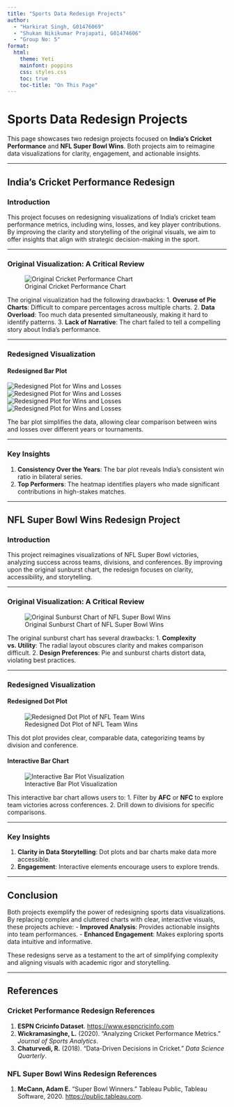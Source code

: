 ```yaml
---
title: "Sports Data Redesign Projects"
author: 
  - "Harkirat Singh, G01476069"
  - "Shukan Nikikumar Prajapati, G01474606"
  - "Group No: 5"
format: 
  html:
    theme: Yeti
    mainfont: poppins
    css: styles.css
    toc: true
    toc-title: "On This Page"
---
```


# Sports Data Redesign Projects

This page showcases two redesign projects focused on **India's Cricket Performance** and **NFL Super Bowl Wins**. Both projects aim to reimagine data visualizations for clarity, engagement, and actionable insights.

------------------------------------------------------------------------

## India's Cricket Performance Redesign

### Introduction

This project focuses on redesigning visualizations of India’s cricket team performance metrics, including wins, losses, and key player contributions. By improving the clarity and storytelling of the original visuals, we aim to offer insights that align with strategic decision-making in the sport.

------------------------------------------------------------------------

### Original Visualization: A Critical Review

![Original Cricket Performance Chart](Cricket%20Original.jpeg)

The original visualization had the following drawbacks: 1. **Overuse of Pie Charts**: Difficult to compare percentages across multiple charts. 2. **Data Overload**: Too much data presented simultaneously, making it hard to identify patterns. 3. **Lack of Narrative**: The chart failed to tell a compelling story about India’s performance.

------------------------------------------------------------------------

### Redesigned Visualization

#### Redesigned Bar Plot

![Redesigned Plot for Wins and Losses](India's%20Performance%20Type%201.png) ![Redesigned Plot for Wins and Losses](India's%20Performance%20Type%202.png) ![Redesigned Plot for Wins and Losses](India's%20Scores%20Type%201.png) ![Redesigned Plot for Wins and Losses](India's%20Scores%20Type%202.png)

The bar plot simplifies the data, allowing clear comparison between wins and losses over different years or tournaments.

------------------------------------------------------------------------

### Key Insights

1.  **Consistency Over the Years**: The bar plot reveals India's consistent win ratio in bilateral series.
2.  **Top Performers**: The heatmap identifies players who made significant contributions in high-stakes matches.

------------------------------------------------------------------------

## NFL Super Bowl Wins Redesign Project

### Introduction

This project reimagines visualizations of NFL Super Bowl victories, analyzing success across teams, divisions, and conferences. By improving upon the original sunburst chart, the redesign focuses on clarity, accessibility, and storytelling.

------------------------------------------------------------------------

### Original Visualization: A Critical Review

![Original Sunburst Chart of NFL Super Bowl Wins](Super%20Bowl%20Winners.png)

The original sunburst chart has several drawbacks: 1. **Complexity vs. Utility**: The radial layout obscures clarity and makes comparison difficult. 2. **Design Preferences**: Pie and sunburst charts distort data, violating best practices.

------------------------------------------------------------------------

### Redesigned Visualization

#### Redesigned Dot Plot

![Redesigned Dot Plot of NFL Team Wins](Dot%20Plot.png)

This dot plot provides clear, comparable data, categorizing teams by division and conference.

#### Interactive Bar Chart

![Interactive Bar Plot Visualization](All.png)

This interactive bar chart allows users to: 1. Filter by **AFC** or **NFC** to explore team victories across conferences. 2. Drill down to divisions for specific comparisons.

------------------------------------------------------------------------

### Key Insights

1.  **Clarity in Data Storytelling**: Dot plots and bar charts make data more accessible.
2.  **Engagement**: Interactive elements encourage users to explore trends.

------------------------------------------------------------------------

## Conclusion

Both projects exemplify the power of redesigning sports data visualizations. By replacing complex and cluttered charts with clear, interactive visuals, these projects achieve: - **Improved Analysis**: Provides actionable insights into team performances. - **Enhanced Engagement**: Makes exploring sports data intuitive and informative.

These redesigns serve as a testament to the art of simplifying complexity and aligning visuals with academic rigor and storytelling.

------------------------------------------------------------------------

## References

### Cricket Performance Redesign References

1.  **ESPN Cricinfo Dataset**. <https://www.espncricinfo.com>
2.  **Wickramasinghe, L.** (2020). "Analyzing Cricket Performance Metrics." *Journal of Sports Analytics*.
3.  **Chaturvedi, R.** (2018). "Data-Driven Decisions in Cricket." *Data Science Quarterly*.

### NFL Super Bowl Wins Redesign References

1.  **McCann, Adam E.** "Super Bowl Winners." Tableau Public, Tableau Software, 2020. [https://public.tableau.com](https://public.tableau.com/app/profile/adam.e.mccann/viz/SuperBowlWinners_16077204678580/SuperBowlWinners).

